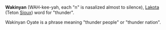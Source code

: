 '''Wakinyan''' (WAH-kee-yah, each "n" is nasalized almost to silence), [[Lakota]] (Teton [[Sioux]]) word for "thunder". 

Wakinyan Oyate is a phrase meaning "thunder people" or "thunder nation".

{{vocab-stub}}